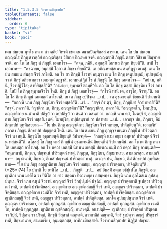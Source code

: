 ```yaml
---
title: "1.5.3.5 จีวรทานสิกฺขาปท"
tableOfContents: false
sidebar:
  order: 6
type: "tipitaka"
basket: "vi"
book: "paci"
---
```



<DynamicBreadcrumb />

<Division number="169" book="paci">

<Paragraph number="558" book="paci">
เตน สมเยน พุทฺโธ ภควา สาวตฺถิยํ วิหรติ เชตวเน อนาถปิณฺฑิกสฺส อาราเม. เตน โข ปน สมเยน อญฺญตโร ภิกฺขุ สาวตฺถิยํ อญฺญตริสฺสา วิสิขาย ปิณฺฑาย จรติ. อญฺญตราปิ ภิกฺขุนี ตสฺสา วิสิขาย ปิณฺฑาย จรติ. อถ โข โส ภิกฺขุ ตํ ภิกฺขุนิํ เอตทโวจ—  “คจฺฉ, ภคินิ, อมุกสฺมิํ โอกาเส ภิกฺขา ทิยฺยตี”ติ. สาปิ โข เอวมาห—  “คจฺฉายฺย, อมุกสฺมิํ โอกาเส ภิกฺขา ทิยฺยตี”ติ. เต อภิณฺหทสฺสเนน สนฺทิฏฺฐา อเหสุํ. เตน โข ปน สมเยน สํฆสฺส จีวรํ ภาชียติ. อถ โข สา ภิกฺขุนี โอวาทํ คนฺตฺวา เยน โส ภิกฺขุ เตนุปสงฺกมิ; อุปสงฺกมิตฺวา ตํ ภิกฺขุํ อภิวาเทตฺวา เอกมนฺตํ อฏฺฐาสิ. เอกมนฺตํ ฐิตํ โข ตํ ภิกฺขุนิํ โส ภิกฺขุ เอตทโวจ—  “อยํ เม, ภคินิ, จีวรปฏิวีโส; สาทิยิสฺสสี”ติ? “อามายฺย, ทุพฺพลจีวรามฺหี”ติ.
</Paragraph>

<Paragraph number="559" book="paci">
อถ โข โส ภิกฺขุ ตสฺสา ภิกฺขุนิยา จีวรํ อทาสิ. โสปิ โข ภิกฺขุ ทุพฺพลจีวโร โหติ. ภิกฺขู ตํ ภิกฺขุํ เอตทโวจุํ—  “กโรหิ ทานิ เต, อาวุโส, จีวรนฺ”ติ. อถ โข โส ภิกฺขุ ภิกฺขูนํ เอตมตฺถํ อาโรเจสิ.
</Paragraph>

<Paragraph number="560" book="paci">
เย เต ภิกฺขู อปฺปิจฺฉา …เป…  เต อุชฺฌายนฺติ ขิยฺยนฺติ วิปาเจนฺติ—  “กถญฺหิ นาม ภิกฺขุ ภิกฺขุนิยา จีวรํ ทสฺสตี”ติ …เป…  “สจฺจํ กิร ตฺวํ, ภิกฺขุ, ภิกฺขุนิยา จีวรํ อทาสี”ติ? “สจฺจํ, ภควา”ติ. “ญาติกา เต, ภิกฺขุ, อญฺญาติกา”ติ? “อญฺญาติกา, ภควา”ติ. “อญฺญาตโก, โมฆปุริส, อญฺญาติกาย น ชานาติ ปติรูปํ วา อปฺปติรูปํ วา สนฺตํ วา อสนฺตํ วา. กถญฺหิ นาม ตฺวํ, โมฆปุริส, อญฺญาติกาย ภิกฺขุนิยา จีวรํ ทสฺสสิ. เนตํ, โมฆปุริส, อปฺปสนฺนานํ วา ปสาทาย …เป…  เอวญฺจ ปน, ภิกฺขเว, อิมํ สิกฺขาปทํ อุทฺทิเสยฺยาถ—
</Paragraph>

<Paragraph number="561" book="paci">
<Emphasis>“โย ปน ภิกฺขุ อญฺญาติกาย ภิกฺขุนิยา จีวรํ ทเทยฺย, ปาจิตฺติยนฺ”</Emphasis>ติ.
</Paragraph>

<Paragraph number="562" book="paci">
เอวญฺจิทํ ภควตา ภิกฺขูนํ สิกฺขาปทํ ปญฺญตฺตํ โหติ.
</Paragraph>

</Division>
<Division number="170" book="paci">

<Paragraph number="563" book="paci">
เตน โข ปน สมเยน ภิกฺขู กุกฺกุจฺจายนฺตา ภิกฺขุนีนํ ปาริวตฺตกํ จีวรํ น เทนฺติ. ภิกฺขุนิโย อุชฺฌายนฺติ ขิยฺยนฺติ วิปาเจนฺติ—  “กถญฺหิ นาม อยฺยา อมฺหากํ ปาริวตฺตกํ จีวรํ น ทสฺสนฺตี”ติ.
</Paragraph>

<Paragraph number="564" book="paci">
อโสฺสสุํ โข ภิกฺขู ตาสํ ภิกฺขุนีนํ อุชฺฌายนฺตีนํ ขิยฺยนฺตีนํ วิปาเจนฺตีนํ. อถ โข เต ภิกฺขู ภควโต เอตมตฺถํ อาโรเจสุํ. อถ โข ภควา เอตสฺมิํ นิทาเน เอตสฺมิํ ปกรเณ ธมฺมิํ กถํ กตฺวา ภิกฺขู อามนฺเตสิ—  “อนุชานามิ, ภิกฺขเว, ปญฺจนฺนํ ปาริวตฺตกํ ทาตุํ. ภิกฺขุสฺส, ภิกฺขุนิยา, สิกฺขมานาย, สามเณรสฺส, สามเณริยา—  อนุชานามิ, ภิกฺขเว, อิเมสํ ปญฺจนฺนํ ปาริวตฺตกํ ทาตุํ. เอวญฺจ ปน, ภิกฺขเว, อิมํ สิกฺขาปทํ อุทฺทิเสยฺยาถ—
</Paragraph>

</Division>
<Division number="171" book="paci">

<Paragraph number="565" book="paci">
<Emphasis>“โย ปน ภิกฺขุ อญฺญาติกาย ภิกฺขุนิยา จีวรํ ทเทยฺย, อญฺญตฺร ปาริวตฺตกา, ปาจิตฺติยนฺ”</Emphasis>ติ. (*25*:<Emphasis>74</Emphasis>)
</Paragraph>

</Division>
<Division number="172" book="paci">

<Paragraph number="566" book="paci">
<Emphasis>โย ปนา</Emphasis>ติ โย ยาทิโส …เป…  <Emphasis>ภิกฺขู</Emphasis>ติ …เป…  อยํ อิมสฺมิํ อตฺเถ อธิปฺเปโต ภิกฺขูติ.
</Paragraph>

<Paragraph number="567" book="paci">
<Emphasis>อญฺญาติกา</Emphasis> นาม มาติโต วา ปิติโต วา ยาว สตฺตมา ปิตามหยุคา อสมฺพทฺธา.
</Paragraph>

<Paragraph number="568" book="paci">
<Emphasis>ภิกฺขุนี</Emphasis> นาม อุภโตสํเฆ อุปสมฺปนฺนา.
</Paragraph>

<Paragraph number="569" book="paci">
<Emphasis>จีวรํ</Emphasis> นาม ฉนฺนํ จีวรานํ อญฺญตรํ จีวรํ วิกปฺปนุปคํ ปจฺฉิมํ.
</Paragraph>

<Paragraph number="570" book="paci">
<Emphasis>อญฺญตฺร ปาริวตฺตกา</Emphasis>ติ ฐเปตฺวา ปาริวตฺตกํ เทติ, อาปตฺติ ปาจิตฺติยสฺส.
</Paragraph>

</Division>
<Division number="173" book="paci">

<Paragraph number="571" book="paci">
อญฺญาติกาย อญฺญาติกสญฺญี จีวรํ เทติ, อญฺญตฺร ปาริวตฺตกา, อาปตฺติ ปาจิตฺติยสฺส. อญฺญาติกาย เวมติโก จีวรํ เทติ, อญฺญตฺร ปาริวตฺตกา, อาปตฺติ ปาจิตฺติยสฺส. อญฺญาติกาย ญาติกสญฺญี จีวรํ เทติ, อญฺญตฺร ปาริวตฺตกา, อาปตฺติ ปาจิตฺติยสฺส.
</Paragraph>

<Paragraph number="572" book="paci">
เอกโต อุปสมฺปนฺนาย จีวรํ เทติ, อญฺญตฺร ปาริวตฺตกา, อาปตฺติ ทุกฺกฏสฺส. ญาติกาย อญฺญาติกสญฺญี, อาปตฺติ ทุกฺกฏสฺส. ญาติกาย เวมติโก, อาปตฺติ ทุกฺกฏสฺส. ญาติกาย ญาติกสญฺญี, อนาปตฺติ.
</Paragraph>

</Division>
<Division number="174" book="paci">

<Paragraph number="573" book="paci">
อนาปตฺติ—  ญาติกาย, ปาริวตฺตกํ ปริตฺเตน วา วิปุลํ, วิปุเลน วา ปริตฺตํ, ภิกฺขุนี วิสฺสาสํ คณฺหาติ, ตาวกาลิกํ คณฺหาติ, จีวรํ ฐเปตฺวา อญฺญํ ปริกฺขารํ เทติ, สิกฺขมานาย, สามเณริยา, อุมฺมตฺตกสฺส, อาทิกมฺมิกสฺสาติ.

</Paragraph>
</Division>

<Paragraph number="574" type="center" book="paci">
จีวรทานสิกฺขาปทํ นิฏฺฐิตํ ปญฺจมํ.
</Paragraph>